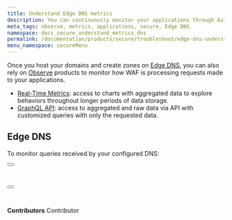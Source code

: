 ```yaml
---
title: Understand Edge DNS metrics
description: You can continuously monitor your applications through Azion Observe products.
meta_tags: observe, metrics, applications, secure, Edge DNS
namespace: docs_secure_understand_metrics_dns
permalink: /documentation/products/secure/troubleshoot/edge-dns-understand-metrics/
menu_namespace: secureMenu
---
```



Once you host your domains and create zones on [Edge DNS](/en/documentation/products/guides/secure/edge-dns-configure-main-settings/), you can also rely on [Observe](/en/documentation/products/observe/) products to monitor how WAF is processing requests made to your applications.

- [Real-Time Metrics](/en/documentation/products/observe/real-time-metrics/): access to charts with aggregated data to explore behaviors throughout longer periods of data storage.
- [GraphQL API](/en/documentation/devtools/graphql-api/overview/): access to aggregated and raw data via API with customized queries with only the requested data.

## Edge DNS

To monitor queries received by your configured DNS:

<Button href="/en/documentation/products/observe/real-time-metrics/#edge-dns" text="view aggregated metrics" variant="secondary"></Button> <br></br>

<Button href="/en/documentation/devtools/graphql-api/features/#datasets" text="query data" variant="secondary"></Button> <br /><br />
---

**Contributors** <ContributorList>Contributor</ContributorList>
